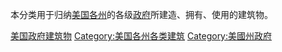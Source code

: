 本分类用于归纳[[美国各州|美国各州]]的各级[[政府|政府]]所建造、拥有、使用的建筑物。

[[Category:美国政府建筑物|]]
[[Category:美国各州各类建筑|Category:美国各州各类建筑]]
[[Category:美國州政府|Category:美國州政府]]